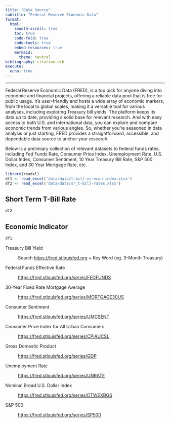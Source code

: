 ```yaml
---
title: "Data Source"
subtitle: "Federal Reserve Economic Data"
format: 
  html:
    smooth-scroll: true
    toc: true
    code-fold: true
    code-tools: true
    embed-resources: true
    mermaid:
      theme: neutral
bibliography: citation.bib
execute: 
  echo: true
---
```


***

Federal Reserve Economic Data (FRED), is a top pick for anyone diving into economic and financial projects, offering a reliable data pool that is free for public usage. It's user-friendly and hosts a wide array of economic markers, from the local to global scales, making it a versatile tool for various analyses, including exploring Treasury bill yields. The platform keeps its data up to date, providing a solid base for relevant research. And with easy access to both U.S. and international data, you can explore and compare economic trends from various angles. So, whether you're seasoned in data analysis or just starting, FRED provides a straightforward, accessible, and dependable data source to anchor your research.

Below is a prelimiary collection of relevant datasets to federal funds rates, including Fed Funds Rate, Consumer Price Index, Unemployment Rate, U.S. Dollar Index, Consumer Sentiment, 10 Year Treasury Bill Rate, S&P 500 Index, and 30 Year Mortgage Rate, etc.

```r
library(readxl)
df1 <- read_excel('data/data/t-bill-vs-econ-index.xlsx')
df2 <- read_excel('data/data/sr_t-bill-rates.xlsx')
```

::: panel-tabset
## Short Term T-Bill Rate

```r
df2
```

## Economic Indicator

```r
df1
```
:::
Treasury Bill Yield

:   Search <https://fred.stlouisfed.org> + Key Word (eg. 3-Month Treasury)

Federal Funds Effective Rate

:   <https://fred.stlouisfed.org/series/FEDFUNDS>

30-Year Fixed Rate Mortgage Average

:   <https://fred.stlouisfed.org/series/MORTGAGE30US>

Consumer Sentiment

:   <https://fred.stlouisfed.org/series/UMCSENT>

Consumer Price Index for All Urban Consumers

:   <https://fred.stlouisfed.org/series/CPIAUCSL>

Gross Domestic Product

:   <https://fred.stlouisfed.org/series/GDP>

Unemployment Rate

:   <https://fred.stlouisfed.org/series/UNRATE>

Nominal Broad U.S. Dollar Index

:   <https://fred.stlouisfed.org/series/DTWEXBGS>

S&P 500

:   <https://fred.stlouisfed.org/series/SP500>

